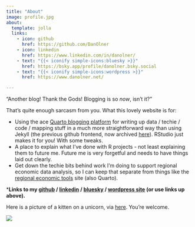 ```yaml
---
title: "About"
image: profile.jpg
about:
  template: jolla
  links:
    - icon: github
      href: https://github.com/DanOlner
    - icon: linkedin
      href: https://www.linkedin.com/in/danolner/
    - text: "{{< iconify simple-icons:bluesky >}}"
      href: https://bsky.app/profile/danolner.bsky.social
    - text: "{{< iconify simple-icons:wordpress >}}"
      href: https://www.danolner.net/

---
```


"Another blog! Thank the Gods! Blogging is so _now_, isn't it?"

That's quite enough sarcasm from you. What this lovely website is for:

* Using the ace [Quarto blogging platform](https://quarto.org/docs/websites/website-blog.html) for writing up data / techie / code / mapping stuff in a much more straightforward way than using Jekyll (the previous github frontend, now archived [here](http://danolner.github.io/archived-jekyll-site-danolner.github.io/)). RStudio just makes it for you! With some tweaks.
* A place to explain what I've done with R projects - not least explaining them to future me. Future me is very forgetful and needs to have things laid out clearly.
* Get down the techie bits behind work I'm doing to support regional economic data analysis, so I can keep that separate from things like the [regional economic tools](https://danolner.github.io/RegionalEconomicTools/) site (also Quarto). 

***Links to my [github](https://github.com/DanOlner) / [linkedin](https://www.linkedin.com/in/danolner/) / [bluesky](https://bsky.app/profile/danolner.bsky.social) / [wordpress site](https://www.danolner.net/) (or use links up above).**

Here is a picture of a kitten on a unicorn, via [here](https://bsky.app/profile/richardkadrey.bsky.social/post/3la7evuq7kb2x). You're welcome.

![](kittenonunicorn.jpeg)